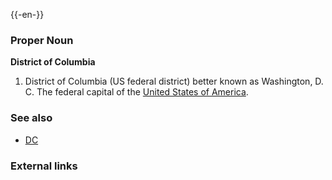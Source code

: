 {{wikipedia}}
{{-en-}}

===Proper Noun===
'''District of Columbia'''

#District of Columbia (US federal district) better known as Washington, D. C.  The federal capital of the [[United States of America]].

===See also===
*[[DC]]
===External links===
{{pedialite}}